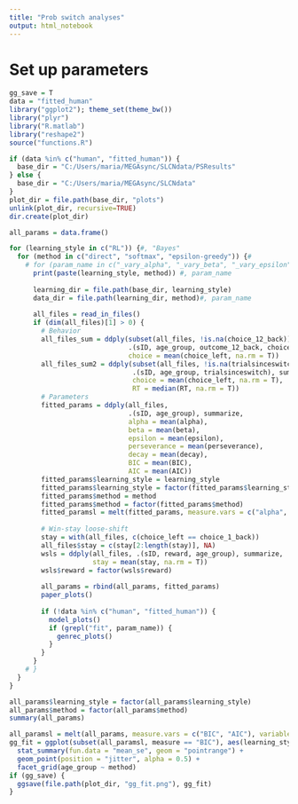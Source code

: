 ```yaml
---
title: "Prob switch analyses"
output: html_notebook
---
```


# Set up parameters

```r
gg_save = T
data = "fitted_human"
library("ggplot2"); theme_set(theme_bw())
library("plyr")
library("R.matlab")
library("reshape2")
source("functions.R")

if (data %in% c("human", "fitted_human")) {
  base_dir = "C:/Users/maria/MEGAsync/SLCNdata/PSResults"
} else {
  base_dir = "C:/Users/maria/MEGAsync/SLCNdata"
}
plot_dir = file.path(base_dir, "plots")
unlink(plot_dir, recursive=TRUE)
dir.create(plot_dir)

all_params = data.frame()

for (learning_style in c("RL")) {#, "Bayes"
  for (method in c("direct", "softmax", "epsilon-greedy")) {#
    # for (param_name in c("_vary_alpha", "_vary_beta", "_vary_epsilon", "_vary_perseverance", "_vary_decay", "_fit_alphabetaepsilonperseverancedecay", "_fit_alpha", "_fit_beta", "_fit_epsilon", "_fit_perseverance", "_fit_decay")) {
      print(paste(learning_style, method)) #, param_name
      
      learning_dir = file.path(base_dir, learning_style)
      data_dir = file.path(learning_dir, method)#, param_name
      
      all_files = read_in_files()
      if (dim(all_files)[1] > 0) {
        # Behavior
        all_files_sum = ddply(subset(all_files, !is.na(choice_12_back)),
                              .(sID, age_group, outcome_12_back, choice_12_back), summarize,
                              choice = mean(choice_left, na.rm = T))
        all_files_sum2 = ddply(subset(all_files, !is.na(trialsinceswitch)),
                               .(sID, age_group, trialsinceswitch), summarize,
                               choice = mean(choice_left, na.rm = T),
                               RT = median(RT, na.rm = T))
        # Parameters
        fitted_params = ddply(all_files,
                              .(sID, age_group), summarize,
                              alpha = mean(alpha),
                              beta = mean(beta),
                              epsilon = mean(epsilon),
                              perseverance = mean(perseverance),
                              decay = mean(decay),
                              BIC = mean(BIC),
                              AIC = mean(AIC))
        fitted_params$learning_style = learning_style
        fitted_params$learning_style = factor(fitted_params$learning_style)
        fitted_params$method = method
        fitted_params$method = factor(fitted_params$method)
        fitted_paramsl = melt(fitted_params, measure.vars = c("alpha", "beta", "epsilon", "perseverance", "decay"), variable.name = "parameter")
        
        # Win-stay loose-shift
        stay = with(all_files, c(choice_left == choice_1_back))
        all_files$stay = c(stay[2:length(stay)], NA)
        wsls = ddply(all_files, .(sID, reward, age_group), summarize,
                     stay = mean(stay, na.rm = T))
        wsls$reward = factor(wsls$reward)
        
        all_params = rbind(all_params, fitted_params)
        paper_plots()
        
        if (!data %in% c("human", "fitted_human")) {
          model_plots()
          if (grepl("fit", param_name)) {
            genrec_plots()
          }
        }
      }
    # }
  }
}

all_params$learning_style = factor(all_params$learning_style)
all_params$method = factor(all_params$method)
summary(all_params)

all_paramsl = melt(all_params, measure.vars = c("BIC", "AIC"), variable.name = "measure", value.name = "fit")
gg_fit = ggplot(subset(all_paramsl, measure == "BIC"), aes(learning_style, fit, color = learning_style)) +
  stat_summary(fun.data = "mean_se", geom = "pointrange") +
  geom_point(position = "jitter", alpha = 0.5) +
  facet_grid(age_group ~ method)
if (gg_save) {
  ggsave(file.path(plot_dir, "gg_fit.png"), gg_fit)
}
```
